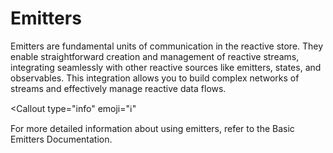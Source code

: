 
# Emitters

Emitters are fundamental units of communication in the reactive store. They enable straightforward
creation and management of reactive streams, integrating seamlessly with other reactive sources
like emitters, states, and observables. This integration allows you to build complex networks of
streams and effectively manage reactive data flows.

<Callout
  type="info"
  emoji="ℹ️"
>
  For more detailed information about using emitters, refer to
  the <RxLink href="store/emitters">Basic Emitters Documentation</RxLink>.
</Callout>
